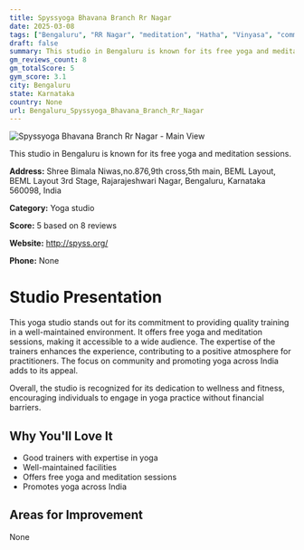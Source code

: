 ```yaml
---
title: Spyssyoga Bhavana Branch Rr Nagar
date: 2025-03-08
tags: ["Bengaluru", "RR Nagar", "meditation", "Hatha", "Vinyasa", "community-focused", "affordable", "Bengaluru"]  
draft: false
summary: This studio in Bengaluru is known for its free yoga and meditation sessions.
gm_reviews_count: 8
gm_totalScore: 5
gym_score: 3.1
city: Bengaluru
state: Karnataka
country: None
url: Bengaluru_Spyssyoga_Bhavana_Branch_Rr_Nagar
---
```


<div className="aspect-[16/9] relative my-8">
  <img 
    src="https://streetviewpixels-pa.googleapis.com/v1/thumbnail?panoid=n9sekR4QHUhW3Ld6DXoPmw&cb_client=search.gws-prod.gps&w=408&h=240&yaw=11.816586&pitch=0&thumbfov=100"
    alt="Spyssyoga Bhavana Branch Rr Nagar - Main View"
    className="object-cover absolute inset-0 w-full h-full rounded-lg"
  />
</div>

This studio in Bengaluru is known for its free yoga and meditation sessions.

**Address:** Shree Bimala Niwas,no.876,9th cross,5th main, BEML Layout, BEML Layout 3rd Stage, Rajarajeshwari Nagar, Bengaluru, Karnataka 560098, India

**Category:** Yoga studio

**Score:** 5 based on 8 reviews

**Website:** http://spyss.org/

**Phone:** None

# Studio Presentation

This yoga studio stands out for its commitment to providing quality training in a well-maintained environment. It offers free yoga and meditation sessions, making it accessible to a wide audience. The expertise of the trainers enhances the experience, contributing to a positive atmosphere for practitioners. The focus on community and promoting yoga across India adds to its appeal.

Overall, the studio is recognized for its dedication to wellness and fitness, encouraging individuals to engage in yoga practice without financial barriers.

## Why You'll Love It

- Good trainers with expertise in yoga
- Well-maintained facilities
- Offers free yoga and meditation sessions
- Promotes yoga across India

## Areas for Improvement

None

<div className="grid grid-cols-1 xl:grid-cols-2 gap-4 my-8">

</div>